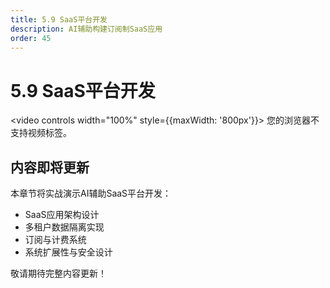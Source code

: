 ```yaml
---
title: 5.9 SaaS平台开发
description: AI辅助构建订阅制SaaS应用
order: 45
---
```


# 5.9 SaaS平台开发

<video controls width="100%" style={{maxWidth: '800px'}}>
  <source src="https://minio.xiaofeng.show/ai-code/5.9.mp4" type="video/mp4" />
  您的浏览器不支持视频标签。
</video>

## 内容即将更新

本章节将实战演示AI辅助SaaS平台开发：

- SaaS应用架构设计
- 多租户数据隔离实现
- 订阅与计费系统
- 系统扩展性与安全设计

敬请期待完整内容更新！